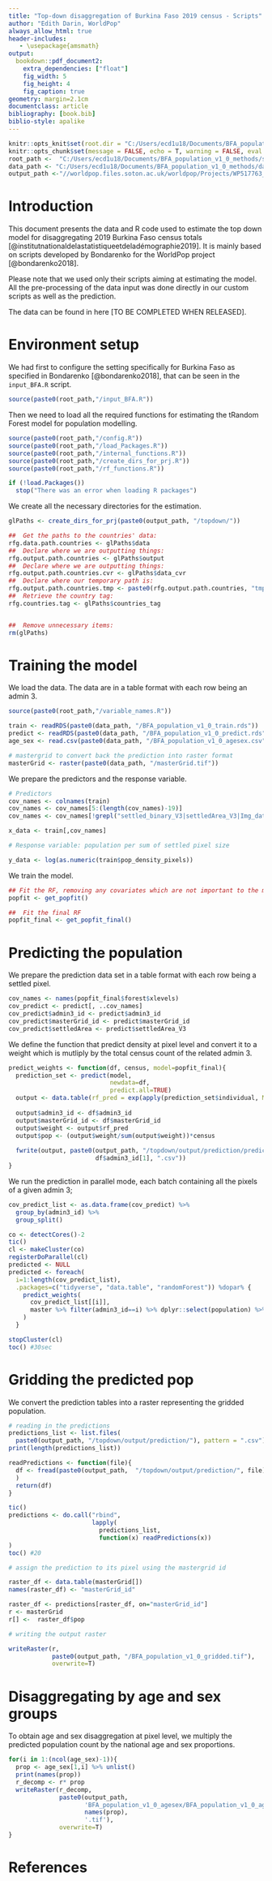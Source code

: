 ```yaml
---
title: "Top-down disaggregation of Burkina Faso 2019 census - Scripts"
author: "Edith Darin, WorldPop"
always_allow_html: true
header-includes:
   - \usepackage{amsmath}
output:
  bookdown::pdf_document2: 
    extra_dependencies: ["float"]
    fig_width: 5
    fig_height: 4
    fig_caption: true
geometry: margin=2.1cm
documentclass: article
bibliography: [book.bib]
biblio-style: apalike
---
```


```r
knitr::opts_knit$set(root.dir = "C:/Users/ecd1u18/Documents/BFA_population_v1_0_methods" )
knitr::opts_chunk$set(message = FALSE, echo = T, warning = FALSE, eval = FALSE)
root_path <-  "C:/Users/ecd1u18/Documents/BFA_population_v1_0_methods/scripts"
data_path <- "C:/Users/ecd1u18/Documents/BFA_population_v1_0_methods/data"
output_path <-"//worldpop.files.soton.ac.uk/worldpop/Projects/WP517763_GRID3/Working/BFA/model"
```

# Introduction

This document presents the data and R code used to estimate the top down model for disaggregating 2019 Burkina Faso census totals [@institutnationaldelastatistiqueetdeladémographie2019]. It is mainly based on scripts developed by Bondarenko for the WorldPop project [@bondarenko2018].

Please note that we used only their scripts aiming at estimating the model. All the pre-processing of the data input was done directly in our custom scripts as well as the prediction.

The data can be found in here [TO BE COMPLETED WHEN RELEASED].

# Environment setup

We had first to configure the setting specifically for Burkina Faso as specified in Bondarenko [@bondarenko2018], that can be seen in the `input_BFA.R` script.

```r
source(paste0(root_path,"/input_BFA.R"))

```

Then we need to load all the required functions for estimating the tRandom Forest model for population modelling.

```r
source(paste0(root_path,"/config.R"))
source(paste0(root_path,"/load_Packages.R"))
source(paste0(root_path,"/internal_functions.R"))  
source(paste0(root_path,"/create_dirs_for_prj.R"))
source(paste0(root_path,"/rf_functions.R")) 

if (!load.Packages())
  stop("There was an error when loading R packages")


```

We create all the necessary directories for the estimation.

```r
glPaths <- create_dirs_for_prj(paste0(output_path, "/topdown/"))  

##  Get the paths to the countries' data:
rfg.data.path.countries <- glPaths$data
##  Declare where we are outputting things:
rfg.output.path.countries <- glPaths$output
##  Declare where we are outputting things:
rfg.output.path.countries.cvr <- glPaths$data_cvr
##  Declare where our temporary path is:
rfg.output.path.countries.tmp <- paste0(rfg.output.path.countries, "tmp/")
##  Retrieve the country tag:
rfg.countries.tag <- glPaths$countries_tag


##  Remove unnecessary items:
rm(glPaths)

```

# Training the model

We load the data. The data are in a table format with each row being an admin 3.

```r
source(paste0(root_path,"/variable_names.R")) 

train <- readRDS(paste0(data_path, "/BFA_population_v1_0_train.rds"))
predict <- readRDS(paste0(data_path, "/BFA_population_v1_0_predict.rds"))
age_sex <- read.csv(paste0(data_path, "/BFA_population_v1_0_agesex.csv"), stringsAsFactors = F)

# mastergrid to convert back the prediction into raster format
masterGrid <- raster(paste0(data_path, "/masterGrid.tif"))

```

We prepare the predictors and the response variable.

```r

# Predictors
cov_names <- colnames(train)
cov_names <- cov_names[5:(length(cov_names)-19)]
cov_names <- cov_names[!grepl("settled_binary_V3|settledArea_V3|Img_date", cov_names)]

x_data <- train[,cov_names]

# Response variable: population per sum of settled pixel size

y_data <- log(as.numeric(train$pop_density_pixels))

```

We train the model.

```r
## Fit the RF, removing any covariates which are not important to the model:
popfit <- get_popfit()

##  Fit the final RF 
popfit_final <- get_popfit_final()
```

# Predicting the population

We prepare the prediction data set in a table format with each row being a settled pixel.

```r
cov_names <- names(popfit_final$forest$xlevels)
cov_predict <- predict[, ..cov_names]
cov_predict$admin3_id <- predict$admin3_id
cov_predict$masterGrid_id <- predict$masterGrid_id
cov_predict$settledArea <- predict$settledArea_V3

```

We define the function that predict density at pixel level and convert it to a weight which is mutliply by the total census count of the related admin 3.

```r
predict_weights <- function(df, census, model=popfit_final){
  prediction_set <- predict(model, 
                            newdata=df, 
                            predict.all=TRUE)
  output <- data.table(rf_pred = exp(apply(prediction_set$individual, MARGIN=1, mean)))
  
  output$admin3_id <- df$admin3_id
  output$masterGrid_id <- df$masterGrid_id
  output$weight <- output$rf_pred
  output$pop <- (output$weight/sum(output$weight))*census
  
  fwrite(output, paste0(output_path, "/topdown/output/prediction/predictions_",
                        df$admin3_id[1], ".csv"))
}

```

We run the prediction in parallel mode, each batch containing all the pixels of a given admin 3;

```r
cov_predict_list <- as.data.frame(cov_predict) %>% 
  group_by(admin3_id) %>% 
  group_split()

co <- detectCores()-2
tic()
cl <- makeCluster(co)
registerDoParallel(cl)
predicted <- NULL
predicted <- foreach(
  i=1:length(cov_predict_list), 
  .packages=c("tidyverse", "data.table", "randomForest")) %dopar% {
    predict_weights(
      cov_predict_list[[i]],
      master %>% filter(admin3_id==i) %>% dplyr::select(population) %>% unlist()
    )
  } 

stopCluster(cl)
toc() #30sec


```

# Gridding the predicted pop

We convert the prediction tables into a raster representing the gridded population.

```r
# reading in the predictions
predictions_list <- list.files(
  paste0(output_path, "/topdown/output/prediction/"), pattern = ".csv") 
print(length(predictions_list))

readPredictions <- function(file){
  df <- fread(paste0(output_path,  "/topdown/output/prediction/", file)
  )
  return(df)
}

tic()
predictions <- do.call("rbind", 
                       lapply(
                         predictions_list, 
                         function(x) readPredictions(x))
)
toc() #20

# assign the prediction to its pixel using the mastergrid id

raster_df <- data.table(masterGrid[])
names(raster_df) <- "masterGrid_id"

raster_df <- predictions[raster_df, on="masterGrid_id"]
r <- masterGrid
r[] <-  raster_df$pop

# writing the output raster

writeRaster(r, 
            paste0(output_path, "/BFA_population_v1_0_gridded.tif"),
            overwrite=T)
```

# Disaggregating by age and sex groups

To obtain age and sex disaggregation at pixel level, we multiply the predicted population count by the national age and sex proportions.

```r
for(i in 1:(ncol(age_sex)-1)){
  prop <- age_sex[1,i] %>% unlist()
  print(names(prop))
  r_decomp <- r* prop
  writeRaster(r_decomp, 
              paste0(output_path, 
                     'BFA_population_v1_0_agesex/BFA_population_v1_0_agesex_',
                     names(prop),
                     '.tif'),
              overwrite=T)
}
```

# References
